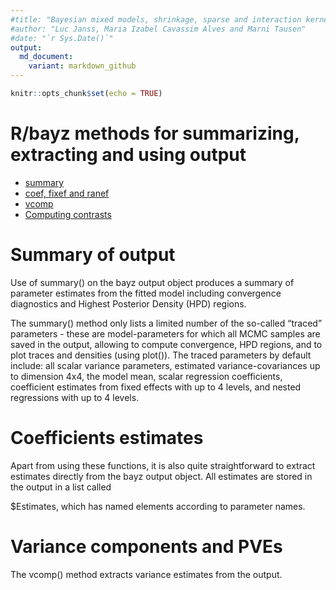 ```yaml
---
#title: "Bayesian mixed models, shrinkage, sparse and interaction kernel regression"
#author: "Luc Janss, Maria Izabel Cavassim Alves and Marni Tausen"
#date: "`r Sys.Date()`"
output:
  md_document:
    variant: markdown_github
---
```


```r
knitr::opts_chunk$set(echo = TRUE)
```

# R/bayz methods for summarizing, extracting and using output

-   [summary](#Summary of output)
-   [coef, fixef and ranef](#Coefficients estimates)
-   [vcomp](#Variance components and PVEs)
-   [Computing contrasts](#Computing constrasts)

# Summary of output

Use of summary() on the bayz output object produces a summary of parameter estimates from the fitted model
including convergence diagnostics and Highest Posterior Density (HPD) regions. 

The summary() method only lists a limited number of the so-called "traced" parameters - these are model-parameters
for which all MCMC samples are saved in the output, allowing to compute convergence, HPD regions, and to plot traces
and densities (using plot()). The traced parameters by default include: all scalar variance parameters, estimated
variance-covariances up to dimension 4x4, the model mean, scalar regression coefficients,
coefficient estimates from fixed effects with up to 4 levels, and nested regressions with up to 4 levels. 


# Coefficients estimates

Apart from using these functions, it is also quite straightforward to extract estimates directly from the bayz output object.
All estimates are stored in the output in a list called <output>$Estimates, which has named elements according to parameter names.


# Variance components and PVEs

The vcomp() method extracts variance estimates from the output.

